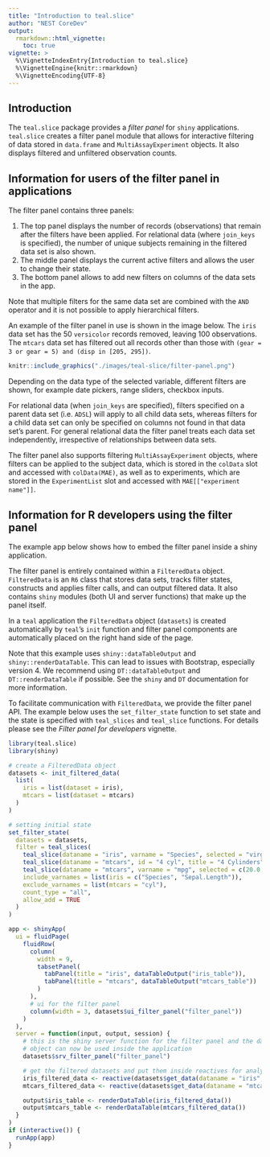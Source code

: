 ```yaml
---
title: "Introduction to teal.slice"
author: "NEST CoreDev"
output: 
  rmarkdown::html_vignette:
    toc: true
vignette: >
  %\VignetteIndexEntry{Introduction to teal.slice}
  %\VignetteEngine{knitr::rmarkdown}
  %\VignetteEncoding{UTF-8}
---
```


## Introduction

The `teal.slice` package provides a *filter panel* for `shiny` applications. 
`teal.slice` creates a filter panel module that allows for interactive filtering of data stored in `data.frame` and `MultiAssayExperiment` objects. 
It also displays filtered and unfiltered observation counts.

## Information for users of the filter panel in applications

The filter panel contains three panels:

1) The top panel displays the number of records (observations) that remain after the filters have been applied.
For relational data (where `join_keys` is specified), the number of unique subjects remaining in the filtered data set is also shown. 
2) The middle panel displays the current active filters and allows the user to change their state.
3) The bottom panel allows to add new filters on columns of the data sets in the app.

Note that multiple filters for the same data set are combined with the `AND` operator and it is not possible to apply hierarchical filters.

An example of the filter panel in use is shown in the image below. 
The `iris` data set has the 50 `versicolor` records removed, leaving 100 observations. 
The `mtcars` data set has filtered out all records other than those with `(gear = 3 or gear = 5) and (disp in [205, 295])`.  

```r
knitr::include_graphics("./images/teal-slice/filter-panel.png")
```

Depending on the data type of the selected variable, different filters are shown, for example date pickers, range sliders, checkbox inputs.

For relational data (when `join_keys` are specified), filters specified on a parent data set (i.e. `ADSL`) will apply to all child data sets, whereas filters for a child data set can only be specified on columns not found in that data set's parent. 
For general relational data the filter panel treats each data set independently, irrespective of relationships between data sets.

The filter panel also supports filtering `MultiAssayExperiment` objects, where filters can be applied to the subject data, which is stored in the `colData` slot and accessed with `colData(MAE)`, as well as to experiments, which are stored in the `ExperimentList` slot and accessed with `MAE[["experiment name"]]`.


## Information for R developers using the filter panel

The example app below shows how to embed the filter panel inside a shiny application.

The filter panel is entirely contained within a `FilteredData` object. 
`FilteredData` is an `R6` class that stores data sets, tracks filter states, constructs and applies filter calls, and can output filtered data. 
It also contains `shiny` modules (both UI and server functions) that make up the panel itself.

In a `teal` application the `FilteredData` object (`datasets`) is created automatically by `teal`'s `init` function and filter panel components are automatically placed on the right hand side of the page.

Note that this example uses `shiny::dataTableOutput` and `shiny::renderDataTable`. 
This can lead to issues with Bootstrap, especially version 4.
We recommend using `DT::dataTableOutput` and `DT::renderDataTable` if possible. See the `shiny` and `DT` documentation for more information.

To facilitate communication with `FilteredData`, we provide the filter panel API. 
The example below uses the `set_filter_state` function to set state and the state is specified with `teal_slices` and `teal_slice` functions. 
For details please see the *Filter panel for developers* vignette.

```r
library(teal.slice)
library(shiny)

# create a FilteredData object
datasets <- init_filtered_data(
  list(
    iris = list(dataset = iris),
    mtcars = list(dataset = mtcars)
  )
)

# setting initial state
set_filter_state(
  datasets = datasets,
  filter = teal_slices(
    teal_slice(dataname = "iris", varname = "Species", selected = "virginica", keep_na = FALSE),
    teal_slice(dataname = "mtcars", id = "4 cyl", title = "4 Cylinders", expr = "cyl == 4"),
    teal_slice(dataname = "mtcars", varname = "mpg", selected = c(20.0, 25.0), keep_na = FALSE, keep_inf = FALSE),
    include_varnames = list(iris = c("Species", "Sepal.Length")),
    exclude_varnames = list(mtcars = "cyl"),
    count_type = "all",
    allow_add = TRUE
  )
)

app <- shinyApp(
  ui = fluidPage(
    fluidRow(
      column(
        width = 9,
        tabsetPanel(
          tabPanel(title = "iris", dataTableOutput("iris_table")),
          tabPanel(title = "mtcars", dataTableOutput("mtcars_table"))
        )
      ),
      # ui for the filter panel
      column(width = 3, datasets$ui_filter_panel("filter_panel"))
    )
  ),
  server = function(input, output, session) {
    # this is the shiny server function for the filter panel and the datasets
    # object can now be used inside the application
    datasets$srv_filter_panel("filter_panel")

    # get the filtered datasets and put them inside reactives for analysis
    iris_filtered_data <- reactive(datasets$get_data(dataname = "iris", filtered = TRUE))
    mtcars_filtered_data <- reactive(datasets$get_data(dataname = "mtcars", filtered = TRUE))

    output$iris_table <- renderDataTable(iris_filtered_data())
    output$mtcars_table <- renderDataTable(mtcars_filtered_data())
  }
)
if (interactive()) {
  runApp(app)
}
```
